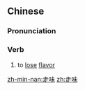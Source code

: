 ==Chinese==
{{zh-forms}}

===Pronunciation===
{{zh-pron
|m=zǒuwèi,er=y
|c=zau2 mei6
|h=pfs=chéu-mi
|mn=cháu-bī
|cat=v
}}

===Verb===
{{zh-verb}}

# to [[lose]] [[flavor]]

[[zh-min-nan:走味]]
[[zh:走味]]